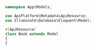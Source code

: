 ```php
namespace App\Models;

use ApiPlatform\Metadata\ApiResource;
use Illuminate\Database\Eloquent\Model;

#[ApiResource]
class Book extends Model
{
}
